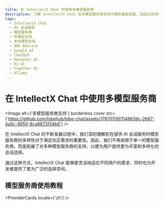 ```yaml
---
title: 在 IntellectX Chat 中使用多模型服务商
description: 了解 IntellectX Chat 在多模型服务商支持方面的最新进展，包括已支持的模型服务商和计划中的扩展，以及本地模型支持的使用方式。
tags:
  - IntellectX Chat
  - AI 会话服务
  - 模型服务商
  - 多模型支持
  - 本地模型支持
  - AWS Bedrock
  - Google AI
  - ChatGLM
  - Moonshot AI
  - 01 AI
  - Together AI
  - Ollama
---
```


# 在 IntellectX Chat 中使用多模型服务商

<Image
  alt={'多模型服务商支持'}
  borderless
  cover
  src={'https://github.com/lobehub/lobe-chat/assets/17870709/1148639c-2687-4a9c-9950-8ca8672f34b6'}
/>

在 IntellectX Chat 的不断发展过程中，我们深刻理解到在提供 AI 会话服务时模型服务商的多样性对于满足社区需求的重要性。因此，我们不再局限于单一的模型服务商，而是拓展了对多种模型服务商的支持，以便为用户提供更为丰富和多样化的会话选择。

通过这种方式，IntellectX Chat 能够更灵活地适应不同用户的需求，同时也为开发者提供了更为广泛的选择空间。

## 模型服务商使用教程

<ProviderCards locale={'zh'} />
